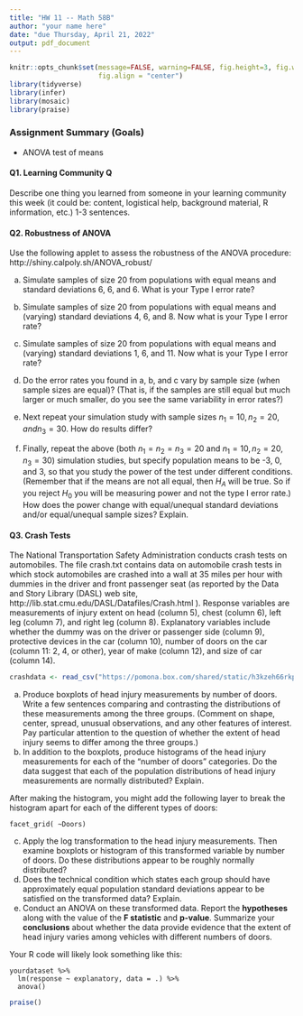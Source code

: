 ```yaml
---
title: "HW 11 -- Math 58B"
author: "your name here"
date: "due Thursday, April 21, 2022"
output: pdf_document
---
```



```r
knitr::opts_chunk$set(message=FALSE, warning=FALSE, fig.height=3, fig.width=5, 
                      fig.align = "center")
library(tidyverse)
library(infer)
library(mosaic)
library(praise)
```


### Assignment Summary (Goals)

* ANOVA test of means


#### Q1. Learning Community Q

Describe one thing you learned from someone in your learning community this week (it could be: content, logistical help, background material, R information, etc.)  1-3 sentences.



#### Q2. Robustness of ANOVA

Use the following applet to assess the robustness of the ANOVA procedure: http://shiny.calpoly.sh/ANOVA_robust/

a. Simulate samples of size 20 from populations with equal means and standard deviations 6, 6, and 6. What is your Type I error rate?

b. Simulate samples of size 20 from populations with equal means and (varying) standard deviations 4, 6, and 8. Now what is your Type I error rate?

c. Simulate samples of size 20 from populations with equal means and (varying) standard deviations 1, 6, and 11. Now what is your Type I error rate?

d. Do the error rates you found in a, b, and c vary by sample size (when sample sizes are equal)?  (That is, if the samples are still equal but much larger or much smaller, do you see the same variability in error rates?)

e. Next repeat your simulation study with sample sizes $n_1 = 10, n_2 = 20, and n_3 = 30$. How do results differ?

f. Finally, repeat the above (both $n_1 = n_2 = n_3 = 20$ and $n_1=10, n_2=20, n_3=30$) simulation studies, but specify population means to be -3, 0, and 3, so that you study the power of the test under different conditions. (Remember that if the means are not all equal, then $H_A$ will be true.  So if you reject $H_0$ you will be measuring power and not the type I error rate.)  How does the power change with equal/unequal standard deviations and/or equal/unequal sample sizes?  Explain.


#### Q3. Crash Tests

The National Transportation Safety Administration conducts crash tests on automobiles.  The file crash.txt contains data on automobile crash tests in which stock automobiles are crashed into a wall at 35 miles per hour with dummies in the driver and front passenger seat (as reported by the Data and Story Library (DASL) web site, http://lib.stat.cmu.edu/DASL/Datafiles/Crash.html ).  Response variables are measurements of injury extent on head (column 5), chest (column 6), left leg (column 7), and right leg (column 8).  Explanatory variables include whether the dummy was on the driver or passenger side (column 9), protective devices in the car (column 10), number of doors on the car (column 11: 2, 4, or other), year of make (column 12), and size of car (column 14).   

```r
crashdata <- read_csv("https://pomona.box.com/shared/static/h3kzeh66rkpalq73svepejzwwfjbi4dd")
```

(a)	Produce boxplots of head injury measurements by number of doors.  Write a few sentences comparing and contrasting the distributions of these measurements among the three groups.  (Comment on shape, center, spread, unusual observations, and any other features of interest.  Pay particular attention to the question of whether the extent of head injury seems to differ among the three groups.)  
(b)	In addition to the boxplots, produce histograms of the head injury measurements for each of the "number of doors" categories.  Do the data suggest that each of the population distributions of head injury measurements are normally distributed?  Explain.  

After making the histogram, you might add the following layer to break the histogram apart for each of the different types of doors:
```
facet_grid( ~Doors)
```
(c)	Apply the log transformation to the head injury measurements.  Then examine boxplots or histogram of this transformed variable by number of doors.  Do these distributions appear to be roughly normally distributed?  
(d)	Does the technical condition which states each group should have approximately equal population standard deviations appear to be satisfied on the transformed data?  Explain.  
(e)	Conduct an ANOVA on these transformed data.  Report the **hypotheses** along with the value of the **F statistic** and **p-value**.  Summarize your **conclusions** about whether the data provide evidence that the extent of head injury varies among vehicles with different numbers of doors.  

Your R code will likely look something like this:

```
yourdataset %>% 
  lm(response ~ explanatory, data = .) %>%
  anova()
```


```r
praise()
```
